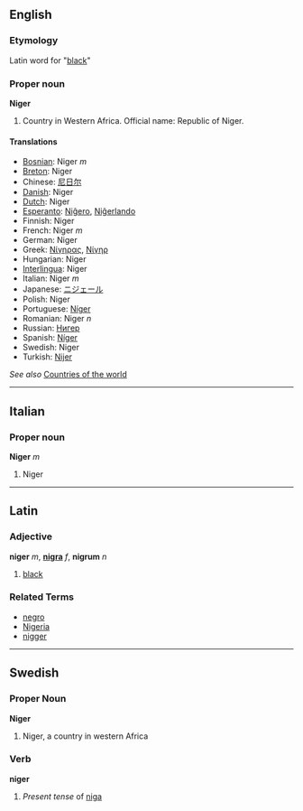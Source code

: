 ==English==
===Etymology===
Latin word for "[[black]]"
===Proper noun===
'''Niger'''

# Country in Western Africa. Official name: Republic of Niger.

====Translations====

*[[Bosnian]]: Niger ''m''
*[[Breton]]: Niger
*Chinese: [[尼日尔]]
*[[Danish]]: Niger
*[[Dutch]]: Niger
*[[Esperanto]]: [[Niĝero]], [[Niĝerlando]]
*Finnish: Niger
*French: Niger ''m''
*German: Niger
*Greek: [[Νίγηρας]], [[Νίγηρ]]
*Hungarian: Niger
*[[Interlingua]]: Niger
*Italian: Niger ''m''
*Japanese: [[ニジェール]]
*Polish: Niger
*Portuguese: [[Níger]]
*Romanian: Niger ''n''
*Russian: [[Нигер]]
*Spanish: [[Níger]]
*Swedish: Niger
*Turkish: [[Nijer]]

''See also'' [[Countries of the world]]

----

==Italian==
===Proper noun===
'''Niger''' ''m''

# Niger

----

==Latin==
===Adjective===
'''niger''' ''m'', '''[[nigra]]''' ''f'', '''nigrum''' ''n''

# [[black]]

===Related Terms===
*[[negro]]
*[[Nigeria]]
*[[nigger]]

----
==Swedish==
===Proper Noun===
'''Niger'''

#Niger, a country in western Africa

===Verb===
'''niger'''

#''Present tense'' of [[niga]]